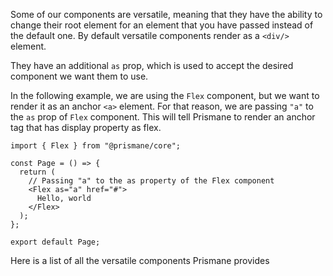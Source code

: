 Some of our components are versatile, meaning that they have the ability to change their root element for an element
that you have passed instead of the default one. By default versatile components render as a `<div/>` element.

They have an additional `as` prop, which is used to accept the desired component we want them to use.

In the following example, we are using the `Flex` component, but we want to render it as an anchor `<a>` element.
For that reason, we are passing `"a"` to the `as` prop of `Flex` component. This will tell Prismane to render an
anchor tag that has display property as flex.


```tsx
import { Flex } from "@prismane/core";

const Page = () => {
  return (
    // Passing "a" to the as property of the Flex component
    <Flex as="a" href="#">
      Hello, world
    </Flex>
  );
};

export default Page;
```

Here is a list of all the versatile components Prismane provides
<VersatileComponents/>